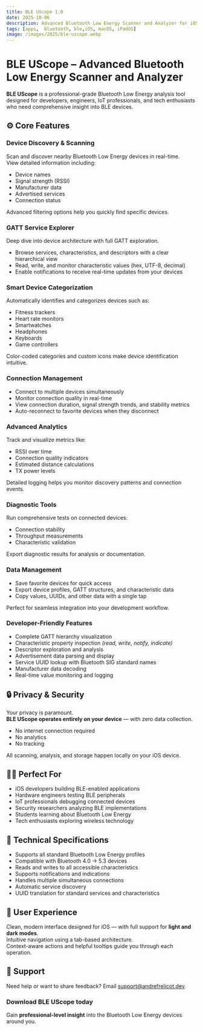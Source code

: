 ```yaml
---
title: BLE UScope 1.0
date: 2025-10-06
description: Advanced Bluetooth Low Energy Scanner and Analyzer for iOS/iPadOS and macOS (catalyst).
tags: [apps,  bluetooth, ble,iOS, macOS, iPadOS]
image: /images/2025/ble-uscope.webp
---
```



<ThemeImage
  lightSrc="/images/2025/ble-uscope.webp"
  darkSrc="/images/2025/ble-uscope.webp"
  alt="BLE UScope App Screenshot"
  width={800}
  height={600}
  priority={true}
/>


# **BLE UScope – Advanced Bluetooth Low Energy Scanner and Analyzer**

**BLE UScope** is a professional-grade Bluetooth Low Energy analysis tool designed for developers, engineers, IoT professionals, and tech enthusiasts who need comprehensive insight into BLE devices.


## ⚙️ Core Features

### **Device Discovery & Scanning**
Scan and discover nearby Bluetooth Low Energy devices in real-time.  
View detailed information including:
- Device names  
- Signal strength (RSSI)  
- Manufacturer data  
- Advertised services  
- Connection status  

Advanced filtering options help you quickly find specific devices.


### **GATT Service Explorer**
Deep dive into device architecture with full GATT exploration.  
- Browse services, characteristics, and descriptors with a clear hierarchical view  
- Read, write, and monitor characteristic values (hex, UTF-8, decimal)  
- Enable notifications to receive real-time updates from your devices  


### **Smart Device Categorization**
Automatically identifies and categorizes devices such as:
- Fitness trackers  
- Heart rate monitors  
- Smartwatches  
- Headphones  
- Keyboards  
- Game controllers  

Color-coded categories and custom icons make device identification intuitive.


### **Connection Management**
- Connect to multiple devices simultaneously  
- Monitor connection quality in real-time  
- View connection duration, signal strength trends, and stability metrics  
- Auto-reconnect to favorite devices when they disconnect  


### **Advanced Analytics**
Track and visualize metrics like:
- RSSI over time  
- Connection quality indicators  
- Estimated distance calculations  
- TX power levels  

Detailed logging helps you monitor discovery patterns and connection events.


### **Diagnostic Tools**
Run comprehensive tests on connected devices:
- Connection stability  
- Throughput measurements  
- Characteristic validation  

Export diagnostic results for analysis or documentation.


### **Data Management**
- Save favorite devices for quick access  
- Export device profiles, GATT structures, and characteristic data  
- Copy values, UUIDs, and other data with a single tap  

Perfect for seamless integration into your development workflow.


### **Developer-Friendly Features**
- Complete GATT hierarchy visualization  
- Characteristic property inspection *(read, write, notify, indicate)*  
- Descriptor exploration and analysis  
- Advertisement data parsing and display  
- Service UUID lookup with Bluetooth SIG standard names  
- Manufacturer data decoding  
- Real-time value monitoring and logging  


## 🔒 Privacy & Security
Your privacy is paramount.  
**BLE UScope operates entirely on your device** — with zero data collection.  
- No internet connection required  
- No analytics  
- No tracking  

All scanning, analysis, and storage happen locally on your iOS device.


## 👩‍💻 Perfect For
- iOS developers building BLE-enabled applications  
- Hardware engineers testing BLE peripherals  
- IoT professionals debugging connected devices  
- Security researchers analyzing BLE implementations  
- Students learning about Bluetooth Low Energy  
- Tech enthusiasts exploring wireless technology  


## 🧠 Technical Specifications
- Supports all standard Bluetooth Low Energy profiles  
- Compatible with Bluetooth 4.0 → 5.3 devices  
- Reads and writes to all accessible characteristics  
- Supports notifications and indications  
- Handles multiple simultaneous connections  
- Automatic service discovery  
- UUID translation for standard services and characteristics  


## 🎨 User Experience
Clean, modern interface designed for iOS — with full support for **light and dark modes**.  
Intuitive navigation using a tab-based architecture.  
Context-aware actions and helpful tooltips guide you through each operation.


## 🛟 Support
Need help or want to share feedback? Email [support@andrefrelicot.dev](mailto:support@andrefrelicot.dev).


### **Download BLE UScope today**
Gain **professional-level insight** into the Bluetooth Low Energy devices around you.

<AppStoreLink href="https://apps.apple.com/us/app/ble-uscope/id6753627148" />

